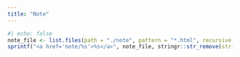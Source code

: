 ```yaml
---
title: "Note"
---
```


```r
#| echo: false
note_file <- list.files(path = "./note", pattern = "*.html", recursive = TRUE)
sprintf("<a href='note/%s'>%s</a>", note_file, stringr::str_remove(string = note_file, ".html")) |> cat(sep = "\n\n")
```

